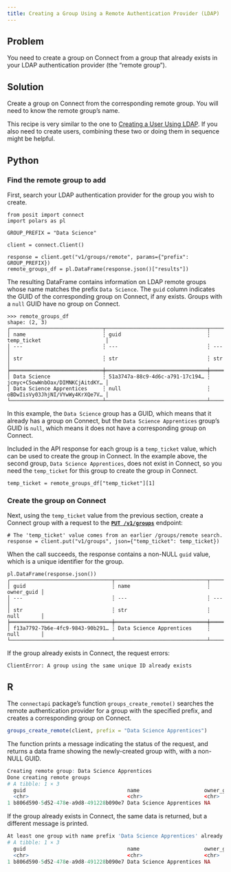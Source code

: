 ```yaml
---
title: Creating a Group Using a Remote Authentication Provider (LDAP)
---
```


## Problem

You need to create a group on Connect from a group that already exists in your LDAP authentication provider (the "remote group").

## Solution

Create a group on Connect from the corresponding remote group. You will need to know the remote group's name.

::: {.callout-note}
This recipe is very similar to the one to [Creating a User Using LDAP](../../02-users/09-creating-a-user-using-ldap/index.qmd). If you also need to create users, combining these two or doing them in sequence might be helpful.
:::

:::{.panel-tabset group="language"}

## Python

### Find the remote group to add

First, search your LDAP authentication provider for the group you wish to create.

```.python
from posit import connect
import polars as pl

GROUP_PREFIX = "Data Science"

client = connect.Client()

response = client.get("v1/groups/remote", params={"prefix": GROUP_PREFIX})
remote_groups_df = pl.DataFrame(response.json()["results"])
```

The resulting DataFrame contains information on LDAP remote groups whose name matches the prefix `Data Science`. The `guid` column indicates the GUID of the corresponding group on Connect, if any exists. Groups with a `null` GUID have no group on Connect.

```
>>> remote_groups_df
shape: (2, 3)
┌──────────────────────────────┬─────────────────────────────────┬─────────────────────────────────┐
│ name                         ┆ guid                            ┆ temp_ticket                     │
│ ---                          ┆ ---                             ┆ ---                             │
│ str                          ┆ str                             ┆ str                             │
╞══════════════════════════════╪═════════════════════════════════╪═════════════════════════════════╡
│ Data Science                 ┆ 51a3747a-88c9-4d6c-a791-17c194… ┆ jcmyc+C5owWnbOax/DIMNKCjAitdKY… │
│ Data Science Apprentices     ┆ null                            ┆ oBDwIisVy03JhjNI/VYwWy4KrXQe7V… │
└──────────────────────────────┴─────────────────────────────────┴─────────────────────────────────┘
```

In this example, the `Data Science` group has a GUID, which means that it already has a group on Connect, but the `Data Science Apprentices` group's GUID is `null`, which means it does not have a corresponding group on Connect.

Included in the API response for each group is a `temp_ticket` value, which can be used to create the group in Connect. In the example above, the second group, `Data Science Apprentices`, does not exist in Connect, so you need the `temp_ticket` for this group to create the group in Connect.

```.python
temp_ticket = remote_groups_df["temp_ticket"][1]
```

### Create the group on Connect

Next, using the `temp_ticket` value from the previous section, create a Connect group with a request to the **[`PUT /v1/groups`](/api/#put-/v1/groups)** endpoint:

```.python
# The 'temp_ticket' value comes from an earlier /groups/remote search.
response = client.put("v1/groups", json={"temp_ticket": temp_ticket})
```

When the call succeeds, the response contains a non-NULL `guid` value, which is a unique identifier for the group.

```.python
pl.DataFrame(response.json())
┌─────────────────────────────────┬──────────────────────────────┬────────────┐
│ guid                            ┆ name                         ┆ owner_guid │
│ ---                             ┆ ---                          ┆ ---        │
│ str                             ┆ str                          ┆ null       │
╞═════════════════════════════════╪══════════════════════════════╪════════════╡
│ f13a7792-7b6e-4fc9-9843-90b291… ┆ Data Science Apprentices     ┆ null       │
└─────────────────────────────────┴──────────────────────────────┴────────────┘
```

If the group already exists in Connect, the request errors:

```
ClientError: A group using the same unique ID already exists
```


## R

The `connectapi` package's function `groups_create_remote()` searches the remote authentication provider for a group with the specified prefix, and creates a corresponding group on Connect.

```.r
groups_create_remote(client, prefix = "Data Science Apprentices")
```

The function prints a message indicating the status of the request, and returns a data frame showing the newly-created group with, with a non-NULL GUID.

```.r
Creating remote group: Data Science Apprentices
Done creating remote groups
# A tibble: 1 × 3
  guid                                 name                     owner_guid
  <chr>                                <chr>                    <chr>
1 b806d590-5d52-478e-a9d8-491228b090e7 Data Science Apprentices NA
```

If the group already exists in Connect, the same data is returned, but a different message is printed.

```.r
At least one group with name prefix 'Data Science Apprentices' already exists
# A tibble: 1 × 3
  guid                                 name                     owner_guid
  <chr>                                <chr>                    <chr>
1 b806d590-5d52-478e-a9d8-491228b090e7 Data Science Apprentices NA
```

:::
